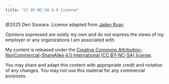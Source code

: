 ```yaml
---
title: "CC BY-NC-SA 4.0 license"
---
```


@2025 Deri Siswara. License adapted from [Jadey Ryan](https://jadeyryan.com/license)

Opinions expressed are solely my own and do not express the views of my employer or any organizations I am associated with.

My content is released under the [Creative Commons Attribution-NonCommercial-ShareAlike 4.0 International (CC BY-NC-SA) license](https://creativecommons.org/licenses/by-nc-sa/4.0/).

You may share and adapt this content with appropriate credit and notation of any changes. You may not use this material for any commercial purposes.